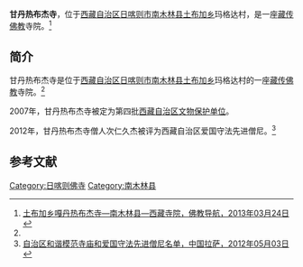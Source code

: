 {{Infobox Tibetan Buddhist monastery
|name =甘丹热布杰寺
|image =
|image size = 250px
|alt = 
|caption = 
|t=
|w=
|to = 
|ipa={{IPA|}}
|z=
|thdl=
|e=
|tc=甘丹熱布杰寺
|s=甘丹热布杰寺
|p=
|m=
|k=
|pushpin_map = 
|latd =  | latm =  | lats =  | latNS = 
|longd=  | longm= | longs =| longEW = 
|iso_region = 
|map_caption = 
|mapsize = 
|location_country = 中国
|location = {{CHN}}[[西藏自治区|西藏自治区]][[日喀则市|日喀则市]][[南木林县|南木林县]]
|coordinates_display =
|founded_by =
|date_founded =
|date_renovated =
|sect =
|mather =
|children =
|dedicated_to = 
|tulku =
|head_lama = 
|head_mgh =
|no._of_monks = 
|architecture = 
|festivals =
|footnotes = 
}}
{{文物保护单位
| 级别 = 省级
| 省区市 = 西藏自治区
| 图片 = 
| 名称 = 甘丹热布杰寺
| 编号 = 4-26
| 分类 = 古建筑
| 时代 = 公元1051年
| 所在 = [[日喀则市|日喀则市]][[南木林县|南木林县]][[土布加乡|土布加乡]]
| 登录 = 2007年5月22日
}}
'''甘丹热布杰寺'''，位于[[西藏自治区|西藏自治区]][[日喀则市|日喀则市]][[南木林县|南木林县]][[土布加乡|土布加乡]]玛格达村，是一座[[藏传佛教|藏传佛教]]寺院。<ref name=fjdh>[http://www.fjdh.com/ffzt/fjhy/ahsy2013/03/142527218160.html 土布加乡嘎丹热布杰寺—南木林县—西藏寺院，佛教导航，2013年03月24日] {{Wayback|url=http://www.fjdh.com/ffzt/fjhy/ahsy2013/03/142527218160.html |date=20130927204310 }}</ref>

==简介==
甘丹热布杰寺是位于[[西藏自治区|西藏自治区]][[日喀则市|日喀则市]][[南木林县|南木林县]][[土布加乡|土布加乡]]玛格达村的一座[[藏传佛教|藏传佛教]]寺院。<ref name=fjdh/>

2007年，甘丹热布杰寺被定为第四批[[西藏自治区文物保护单位|西藏自治区文物保护单位]]。

2012年，甘丹热布杰寺僧人次仁久杰被评为西藏自治区爱国守法先进僧尼。<ref>[http://www.lasa.gov.cn/Item/38763.aspx 自治区和谐模范寺庙和爱国守法先进僧尼名单，中国拉萨，2012年05月03日] {{webarchive|url=https://web.archive.org/web/20130928220630/http://www.lasa.gov.cn/Item/38763.aspx |date=2013年09月28日 }}</ref>

==参考文献==
{{reflist}}

{{日喀则地标}}
[[Category:日喀则佛寺|Category:日喀则佛寺]]
[[Category:南木林县|Category:南木林县]]